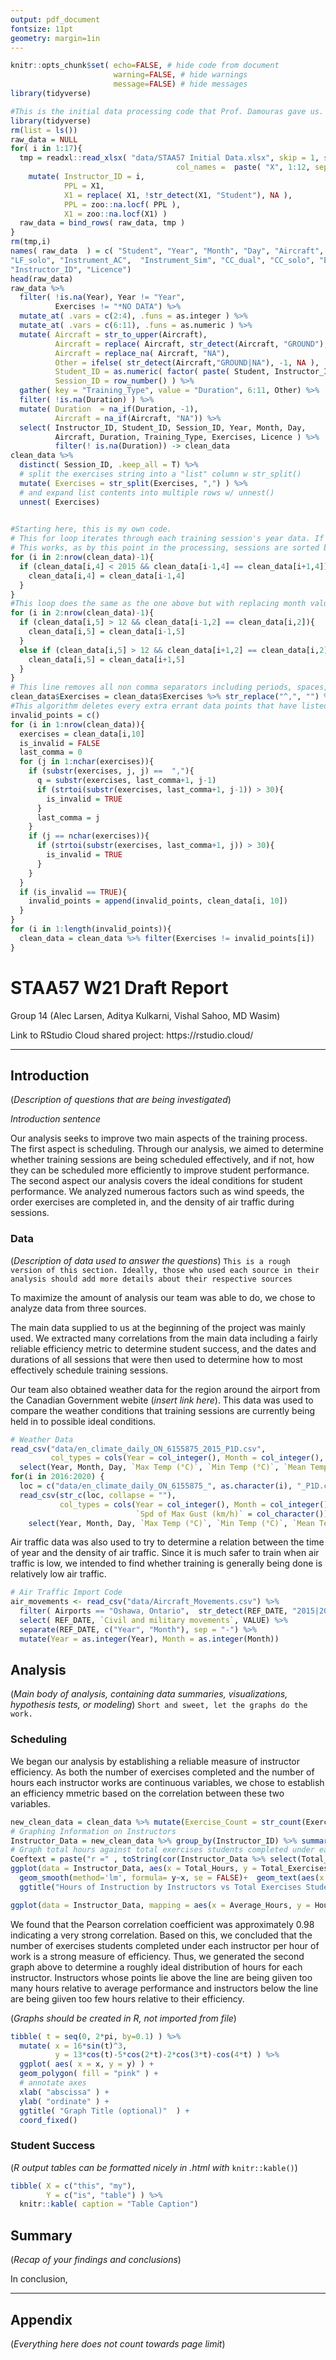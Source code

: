 ```yaml
---
output: pdf_document
fontsize: 11pt
geometry: margin=1in
---
```


```r
knitr::opts_chunk$set( echo=FALSE, # hide code from document
                       warning=FALSE, # hide warnings 
                       message=FALSE) # hide messages 
library(tidyverse)
```

```r
#This is the initial data processing code that Prof. Damouras gave us. The only part of this block that was changed by Alec was filtering out all data points with no duration data.
library(tidyverse)
rm(list = ls())
raw_data = NULL
for( i in 1:17){
  tmp = readxl::read_xlsx( "data/STAA57 Initial Data.xlsx", skip = 1, sheet = i, 
                                     col_names =  paste( "X", 1:12, sep="" ) ) %>% 
    mutate( Instructor_ID = i,
            PPL = X1,
            X1 = replace( X1, !str_detect(X1, "Student"), NA ),
            PPL = zoo::na.locf( PPL ),
            X1 = zoo::na.locf(X1) )
  raw_data = bind_rows( raw_data, tmp )
}
rm(tmp,i)
names( raw_data  ) = c( "Student", "Year", "Month", "Day", "Aircraft", "LF_dual", 
"LF_solo", "Instrument_AC",  "Instrument_Sim", "CC_dual", "CC_solo", "Exercises",
"Instructor_ID", "Licence")
head(raw_data)
raw_data %>%
  filter( !is.na(Year), Year != "Year",
          Exercises != "*NO DATA") %>% 
  mutate_at( .vars = c(2:4), .funs = as.integer ) %>% 
  mutate_at( .vars = c(6:11), .funs = as.numeric ) %>% 
  mutate( Aircraft = str_to_upper(Aircraft),
          Aircraft = replace( Aircraft, str_detect(Aircraft, "GROUND"), "GROUND"),
          Aircraft = replace_na( Aircraft, "NA"),
          Other = ifelse( str_detect(Aircraft,"GROUND|NA"), -1, NA ),
          Student_ID = as.numeric( factor( paste( Student, Instructor_ID) ) ), 
          Session_ID = row_number() ) %>% 
  gather( key = "Training_Type", value = "Duration", 6:11, Other) %>% 
  filter( !is.na(Duration) ) %>% 
  mutate( Duration  = na_if(Duration, -1),
          Aircraft = na_if(Aircraft, "NA")) %>% 
  select( Instructor_ID, Student_ID, Session_ID, Year, Month, Day, 
          Aircraft, Duration, Training_Type, Exercises, Licence ) %>% 
          filter(! is.na(Duration)) -> clean_data
clean_data %>% 
  distinct( Session_ID, .keep_all = T) %>% 
  # split the exercises string into a "list" column w str_split()
  mutate( Exercises = str_split(Exercises, ",") ) %>%  
  # and expand list contents into multiple rows w/ unnest()
  unnest( Exercises)
  
```

```r
#Starting here, this is my own code.
# This for loop iterates through each training session's year data. If the year is listed below 2015, it replaces the year with the year of the entries above and below it (assuming they match, but there have been no cases where they didn't in our data sets).
# This works, as by this point in the processing, sessions are sorted by date for each instructor, then by each student.
for (i in 2:nrow(clean_data)-1){
  if (clean_data[i,4] < 2015 && clean_data[i-1,4] == clean_data[i+1,4]){
    clean_data[i,4] = clean_data[i-1,4]
  }
}
#This loop does the same as the one above but with replacing month values > 12 with the month of an adjacent datapoint from the same student.
for (i in 2:nrow(clean_data)-1){
  if (clean_data[i,5] > 12 && clean_data[i-1,2] == clean_data[i,2]){
    clean_data[i,5] = clean_data[i-1,5]
  }
  else if (clean_data[i,5] > 12 && clean_data[i+1,2] == clean_data[i,2]){
    clean_data[i,5] = clean_data[i+1,5]
  }
}
# This line removes all non comma separators including periods, spaces, double commas, and backticks as well as leading and trailing commas.
clean_data$Exercises = clean_data$Exercises %>% str_replace("^,", "") %>% str_replace_all(",$", "") %>% str_replace_all("\\`", "1") %>% str_replace_all("[:punct:]", ",") %>% str_replace_all("[:blank:]", ",") %>% str_replace_all(",,", ",")
#This algorithm deletes every extra errant data points that have listed exercises above 30 (It's safer to delete these points than to assume we know what they are)
invalid_points = c()
for (i in 1:nrow(clean_data)){
  exercises = clean_data[i,10]
  is_invalid = FALSE
  last_comma = 0
  for (j in 1:nchar(exercises)){
    if (substr(exercises, j, j) ==  ","){
      q = substr(exercises, last_comma+1, j-1)
      if (strtoi(substr(exercises, last_comma+1, j-1)) > 30){
        is_invalid = TRUE
      }
      last_comma = j
    }
    if (j == nchar(exercises)){
      if (strtoi(substr(exercises, last_comma+1, j)) > 30){
        is_invalid = TRUE
      }
    }
  }
  if (is_invalid == TRUE){
    invalid_points = append(invalid_points, clean_data[i, 10])
  }
}
for (i in 1:length(invalid_points)){
  clean_data = clean_data %>% filter(Exercises != invalid_points[i])
}
```

# STAA57 W21 Draft Report 

Group 14 (Alec Larsen, Aditya Kulkarni, Vishal Sahoo, MD Wasim)    

Link to RStudio Cloud shared project: https://rstudio.cloud/

***

## Introduction 

(*Description of questions that are being investigated*)

*Introduction sentence*

Our analysis seeks to improve two main aspects of the training process. The first aspect is scheduling. Through our analysis, we aimed to determine whether training sessions are being scheduled effectively, and if not, how they can be scheduled more efficiently to improve student performance. The second aspect our analysis covers the ideal conditions for student performance. We analyzed numerous factors such as wind speeds, the order exercises are completed in, and the density of air traffic during sessions.

### Data 

(*Description of data used to answer the questions*)
```This is a rough version of this section. Ideally, those who used each source in their analysis should add more details about their respective sources```

To maximize the amount of analysis our team was able to do, we chose to analyze data from three sources.

The main data supplied to us at the beginning of the project was mainly used. We extracted many correlations from the main data including a fairly reliable efficiency metric to determine student success, and the dates and durations of all sessions that were then used to determine how to most effectively schedule training sessions.

Our team also obtained weather data for the region around the airport from the Canadian Government webite (*insert link here*). This data was used to compare the weather conditions that training sessions are currently being held in to possible ideal conditions.

```r
# Weather Data
read_csv("data/en_climate_daily_ON_6155875_2015_P1D.csv", 
         col_types = cols(Year = col_integer(), Month = col_integer(), Day = col_integer())) %>% 
  select(Year, Month, Day, `Max Temp (°C)`, `Min Temp (°C)`, `Mean Temp (°C)`, `Total Precip (mm)`, `Spd of Max Gust (km/h)`) -> weather
for(i in 2016:2020) {
  loc = c("data/en_climate_daily_ON_6155875_", as.character(i), "_P1D.csv")
  read_csv(str_c(loc, collapse = ""),
           col_types = cols(Year = col_integer(), Month = col_integer(), Day = col_integer(),
                            `Spd of Max Gust (km/h)` = col_character())) %>% 
    select(Year, Month, Day, `Max Temp (°C)`, `Min Temp (°C)`, `Mean Temp (°C)`, `Total Precip (mm)`, `Spd of Max Gust (km/h)`) %>% union(weather) -> weather }
```

Air traffic data was also used to try to determine a relation between the time of year and the density of air traffic. Since it is much safer to train when air traffic is low, we intended to find whether training is generally being done is relatively low air traffic.

```r
# Air Traffic Import Code
air_movements <- read_csv("data/Aircraft_Movements.csv") %>% 
  filter( Airports == "Oshawa, Ontario",  str_detect(REF_DATE, "2015|2016|2017|2018|2019|2020") ) %>% 
  select( REF_DATE, `Civil and military movements`, VALUE) %>%
  separate(REF_DATE, c("Year", "Month"), sep = "-") %>% 
  mutate(Year = as.integer(Year), Month = as.integer(Month))
```

## Analysis 


(*Main body of analysis, containing data summaries, visualizations, hypothesis tests, or modeling*)
``` Short and sweet, let the graphs do the work.```

### Scheduling

We began our analysis by establishing a reliable measure of instructor efficiency. As both the number of exercises completed and the number of hours each instructor works are continuous variables, we chose to establish an efficiency mmetric based on the correlation between these two variables.

```r
new_clean_data = clean_data %>% mutate(Exercise_Count = str_count(Exercises, ',') + 1, Date = as.Date(ISOdate(Year, Month, Day)))
# Graphing Information on Instructors
Instructor_Data = new_clean_data %>% group_by(Instructor_ID) %>% summarise(Total_Hours = sum(Duration), Total_Exercises = sum(Exercise_Count), Hourly_Exercises = Total_Exercises/Total_Hours, Years_Worked = as.numeric(max(Date)- min(Date))/365.25, Average_Hours = (sum(Duration)/Years_Worked))
# Graph total hours against total exercises students completed under each instructor (with line of best fit and r value
Coeftext = paste("r =" , toString(cor(Instructor_Data %>% select(Total_Hours), Instructor_Data %>% select(Total_Exercises), method = c("pearson"))[1][1]))
ggplot(data = Instructor_Data, aes(x = Total_Hours, y = Total_Exercises)) + geom_point()  +
  geom_smooth(method='lm', formula= y~x, se = FALSE)+  geom_text(aes(x = 250, y = 300), label = Coeftext) +
  ggtitle("Hours of Instruction by Instructors vs Total Exercises Students Completed")

ggplot(data = Instructor_Data, mapping = aes(x = Average_Hours, y = Hourly_Exercises)) + geom_point() + geom_text(aes(x = Average_Hours, y = Hourly_Exercises, label = Instructor_ID, hjust = 0), nudge_x = 1) + geom_smooth(method = 'lm', formula = y~x, se = FALSE) + ggtitle("Hours Instructed per Year vs Hourly Exercises Completed")
```

We found that the Pearson correlation coefficient was approximately 0.98 indicating a very strong correlation. Based on this, we concluded that the number of exercises students completed under each instructor per hour of work is a strong measure of efficiency. Thus, we generated the second graph above to determine a roughly ideal distribution of hours for each instructor. Instructors whose points lie above the line are being giiven too many hours relative to average performance and instructors below the line are being giiven too few hours relative to their efficiency.


(*Graphs should be created in R, not imported from file*)


```r
tibble( t = seq(0, 2*pi, by=0.1) ) %>% 
  mutate( x = 16*sin(t)^3, 
          y = 13*cos(t)-5*cos(2*t)-2*cos(3*t)-cos(4*t) ) %>% 
  ggplot( aes( x = x, y = y) ) + 
  geom_polygon( fill = "pink" ) +
  # annotate axes 
  xlab( "abscissa" ) + 
  ylab( "ordinate" ) + 
  ggtitle( "Graph Title (optional)"  ) +
  coord_fixed() 
```

### Student Success


(*R output tables can be formatted nicely in .html with* `knitr::kable()`) 

```r
tibble( X = c("this", "my"), 
        Y = c("is", "table") ) %>% 
  knitr::kable( caption = "Table Caption")
```



## Summary 

(*Recap of your findings and conclusions*)

In conclusion,

***  

## Appendix 

(*Everything here does not count towards page limit*)


